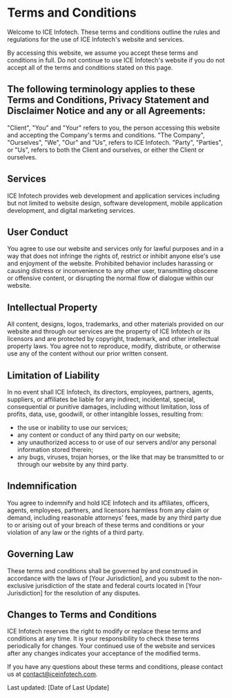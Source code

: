 # Terms and Conditions

Welcome to ICE Infotech. These terms and conditions outline the rules and regulations for the use of ICE Infotech's website and services.

By accessing this website, we assume you accept these terms and conditions in full. Do not continue to use ICE Infotech's website if you do not accept all of the terms and conditions stated on this page.

## The following terminology applies to these Terms and Conditions, Privacy Statement and Disclaimer Notice and any or all Agreements:

"Client", "You" and "Your" refers to you, the person accessing this website and accepting the Company's terms and conditions. "The Company", "Ourselves", "We", "Our" and "Us", refers to ICE Infotech. "Party", "Parties", or "Us", refers to both the Client and ourselves, or either the Client or ourselves.

## Services

ICE Infotech provides web development and application services including but not limited to website design, software development, mobile application development, and digital marketing services.

## User Conduct

You agree to use our website and services only for lawful purposes and in a way that does not infringe the rights of, restrict or inhibit anyone else's use and enjoyment of the website. Prohibited behavior includes harassing or causing distress or inconvenience to any other user, transmitting obscene or offensive content, or disrupting the normal flow of dialogue within our website.

## Intellectual Property

All content, designs, logos, trademarks, and other materials provided on our website and through our services are the property of ICE Infotech or its licensors and are protected by copyright, trademark, and other intellectual property laws. You agree not to reproduce, modify, distribute, or otherwise use any of the content without our prior written consent.

## Limitation of Liability

In no event shall ICE Infotech, its directors, employees, partners, agents, suppliers, or affiliates be liable for any indirect, incidental, special, consequential or punitive damages, including without limitation, loss of profits, data, use, goodwill, or other intangible losses, resulting from:

- the use or inability to use our services;
- any content or conduct of any third party on our website;
- any unauthorized access to or use of our servers and/or any personal information stored therein;
- any bugs, viruses, trojan horses, or the like that may be transmitted to or through our website by any third party.

## Indemnification

You agree to indemnify and hold ICE Infotech and its affiliates, officers, agents, employees, partners, and licensors harmless from any claim or demand, including reasonable attorneys' fees, made by any third party due to or arising out of your breach of these terms and conditions or your violation of any law or the rights of a third party.

## Governing Law

These terms and conditions shall be governed by and construed in accordance with the laws of [Your Jurisdiction], and you submit to the non-exclusive jurisdiction of the state and federal courts located in [Your Jurisdiction] for the resolution of any disputes.

## Changes to Terms and Conditions

ICE Infotech reserves the right to modify or replace these terms and conditions at any time. It is your responsibility to check these terms periodically for changes. Your continued use of the website and services after any changes indicates your acceptance of the modified terms.

If you have any questions about these terms and conditions, please contact us at [contact@iceinfotech.com](mailto:contact@iceinfotech.com).

Last updated: [Date of Last Update]
